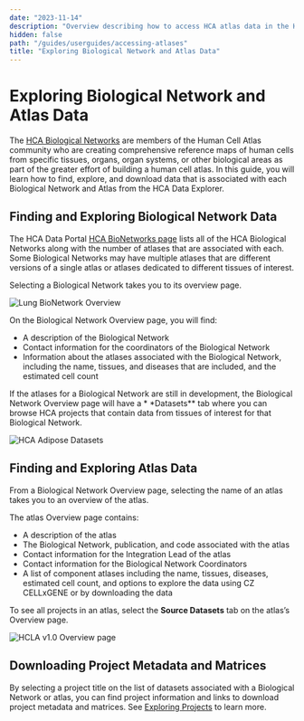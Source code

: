 ```yaml
---
date: "2023-11-14"
description: "Overview describing how to access HCA atlas data in the HCA Data Explorer"
hidden: false
path: "/guides/userguides/accessing-atlases"
title: "Exploring Biological Network and Atlas Data"
---
```


# Exploring Biological Network and Atlas Data

The [HCA Biological Networks](https://www.humancellatlas.org/biological-networks/) are members of the Human Cell Atlas
community who are creating comprehensive reference maps of human cells from specific tissues, organs, organ systems, or
other biological areas as part of the greater effort of building a human cell atlas. In this guide, you will learn how
to find, explore, and download data that is associated with each Biological Network and Atlas from the HCA Data
Explorer.

## Finding and Exploring Biological Network Data

The HCA Data Portal [HCA BioNetworks page](https://data.humancellatlas.org/hca-bio-networks) lists all of the HCA
Biological Networks along with the number of atlases that are associated with each. Some Biological Networks may have
multiple atlases that are different versions of a single atlas or atlases dedicated to different tissues of interest.

Selecting a Biological Network takes you to its overview page.

![Lung BioNetwork Overview](../_images/lung-bionetwork-overview.png "Lung Overview")

On the Biological Network Overview page, you will find:

- A description of the Biological Network
- Contact information for the coordinators of the Biological Network
- Information about the atlases associated with the Biological Network, including the name, tissues, and diseases that
  are included, and the estimated cell count

If the atlases for a Biological Network are still in development, the Biological Network Overview page will have a \*
\*Datasets\*\* tab where you can browse HCA projects that contain data from tissues of interest for that Biological
Network.

![HCA Adipose Datasets](../_images/hca-adipose-datasets.png "HCA Adipose Datasets")

## Finding and Exploring Atlas Data

From a Biological Network Overview page, selecting the name of an atlas takes you to an overview of the atlas.

The atlas Overview page contains:

- A description of the atlas
- The Biological Network, publication, and code associated with the atlas
- Contact information for the Integration Lead of the atlas
- Contact information for the Biological Network Coordinators
- A list of component atlases including the name, tissues, diseases, estimated cell count, and options to explore the
  data using CZ CELLxGENE or by downloading the data

To see all projects in an atlas, select the **Source Datasets** tab on the atlas’s Overview page.

![HCLA v1.0 Overview page](../_images/hcla-v1-atlas.png "HCLA v1.0 Overview")

## Downloading Project Metadata and Matrices

By selecting a project title on the list of datasets associated with a Biological Network or atlas, you can find project
information and links to download project metadata and matrices.
See [Exploring Projects](https://data.humancellatlas.org/guides#exploring-projects) to learn more.
